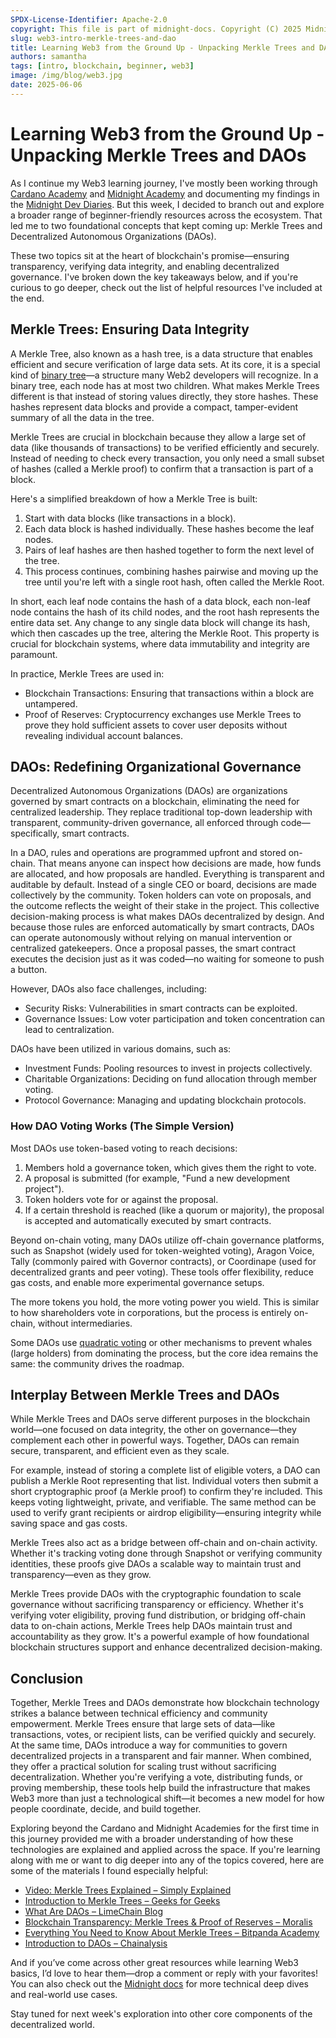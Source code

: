 ```yaml
---
SPDX-License-Identifier: Apache-2.0
copyright: This file is part of midnight-docs. Copyright (C) 2025 Midnight Foundation. Licensed under the Apache License, Version 2.0 (the "License"); You may not use this file except in compliance with the License. You may obtain a copy of the License at http://www.apache.org/licenses/LICENSE-2.0 Unless required by applicable law or agreed to in writing, software distributed under the License is distributed on an "AS IS" BASIS, WITHOUT WARRANTIES OR CONDITIONS OF ANY KIND, either express or implied. See the License for the specific language governing permissions and limitations under the License.
slug: web3-intro-merkle-trees-and-dao
title: Learning Web3 from the Ground Up - Unpacking Merkle Trees and DAOs
authors: samantha
tags: [intro, blockchain, beginner, web3]
image: /img/blog/web3.jpg
date: 2025-06-06
---
```

# Learning Web3 from the Ground Up - Unpacking Merkle Trees and DAOs

As I continue my Web3 learning journey, I've mostly been working through [Cardano Academy](https://cardanofoundation.org/academy) and [Midnight Academy](https://docs.midnight.network/academy/) and documenting my findings in the [Midnight Dev Diaries](https://docs.midnight.network/blog). But this week, I decided to branch out and explore a broader range of beginner-friendly resources across the ecosystem. That led me to two foundational concepts that kept coming up: Merkle Trees and Decentralized Autonomous Organizations (DAOs).

These two topics sit at the heart of blockchain's promise—ensuring transparency, verifying data integrity, and enabling decentralized governance. I've broken down the key takeaways below, and if you're curious to go deeper, check out the list of helpful resources I've included at the end.

## Merkle Trees: Ensuring Data Integrity

A Merkle Tree, also known as a hash tree, is a data structure that enables efficient and secure verification of large data sets. At its core, it is a special kind of [binary tree](https://www.geeksforgeeks.org/binary-tree-data-structure/)—a structure many Web2 developers will recognize. In a binary tree, each node has at most two children. What makes Merkle Trees different is that instead of storing values directly, they store hashes. These hashes represent data blocks and provide a compact, tamper-evident summary of all the data in the tree.

Merkle Trees are crucial in blockchain because they allow a large set of data (like thousands of transactions) to be verified efficiently and securely. Instead of needing to check every transaction, you only need a small subset of hashes (called a Merkle proof) to confirm that a transaction is part of a block.

Here's a simplified breakdown of how a Merkle Tree is built:

1. Start with data blocks (like transactions in a block).  
2. Each data block is hashed individually. These hashes become the leaf nodes.  
3. Pairs of leaf hashes are then hashed together to form the next level of the tree.  
4. This process continues, combining hashes pairwise and moving up the tree until you're left with a single root hash, often called the Merkle Root.

In short, each leaf node contains the hash of a data block, each non-leaf node contains the hash of its child nodes, and the root hash represents the entire data set. Any change to any single data block will change its hash, which then cascades up the tree, altering the Merkle Root. This property is crucial for blockchain systems, where data immutability and integrity are paramount.

In practice, Merkle Trees are used in:

- Blockchain Transactions: Ensuring that transactions within a block are untampered.  
- Proof of Reserves: Cryptocurrency exchanges use Merkle Trees to prove they hold sufficient assets to cover user deposits without revealing individual account balances.

## DAOs: Redefining Organizational Governance

Decentralized Autonomous Organizations (DAOs) are organizations governed by smart contracts on a blockchain, eliminating the need for centralized leadership. They replace traditional top-down leadership with transparent, community-driven governance, all enforced through code—specifically, smart contracts.

In a DAO, rules and operations are programmed upfront and stored on-chain. That means anyone can inspect how decisions are made, how funds are allocated, and how proposals are handled. Everything is transparent and auditable by default. Instead of a single CEO or board, decisions are made collectively by the community. Token holders can vote on proposals, and the outcome reflects the weight of their stake in the project. This collective decision-making process is what makes DAOs decentralized by design. And because those rules are enforced automatically by smart contracts, DAOs can operate autonomously without relying on manual intervention or centralized gatekeepers. Once a proposal passes, the smart contract executes the decision just as it was coded—no waiting for someone to push a button.

However, DAOs also face challenges, including:

- Security Risks: Vulnerabilities in smart contracts can be exploited.  
- Governance Issues: Low voter participation and token concentration can lead to centralization.

DAOs have been utilized in various domains, such as:

- Investment Funds: Pooling resources to invest in projects collectively.  
- Charitable Organizations: Deciding on fund allocation through member voting.  
- Protocol Governance: Managing and updating blockchain protocols.

### How DAO Voting Works (The Simple Version)

Most DAOs use token-based voting to reach decisions:

1. Members hold a governance token, which gives them the right to vote.  
2. A proposal is submitted (for example, "Fund a new development project").  
3. Token holders vote for or against the proposal.  
4. If a certain threshold is reached (like a quorum or majority), the proposal is accepted and automatically executed by smart contracts.

Beyond on-chain voting, many DAOs utilize off-chain governance platforms, such as Snapshot (widely used for token-weighted voting), Aragon Voice, Tally (commonly paired with Governor contracts), or Coordinape (used for decentralized grants and peer voting). These tools offer flexibility, reduce gas costs, and enable more experimental governance setups.

The more tokens you hold, the more voting power you wield. This is similar to how shareholders vote in corporations, but the process is entirely on-chain, without intermediaries.

Some DAOs use [quadratic voting](https://blog.colony.io/what-is-quadratic-voting-a-guide-to-dao-decision-making/) or other mechanisms to prevent whales (large holders) from dominating the process, but the core idea remains the same: the community drives the roadmap.

## Interplay Between Merkle Trees and DAOs

While Merkle Trees and DAOs serve different purposes in the blockchain world—one focused on data integrity, the other on governance—they complement each other in powerful ways. Together, DAOs can remain secure, transparent, and efficient even as they scale.

For example, instead of storing a complete list of eligible voters, a DAO can publish a Merkle Root representing that list. Individual voters then submit a short cryptographic proof (a Merkle proof) to confirm they're included. This keeps voting lightweight, private, and verifiable. The same method can be used to verify grant recipients or airdrop eligibility—ensuring integrity while saving space and gas costs.

Merkle Trees also act as a bridge between off-chain and on-chain activity. Whether it's tracking voting done through Snapshot or verifying community identities, these proofs give DAOs a scalable way to maintain trust and transparency—even as they grow.

Merkle Trees provide DAOs with the cryptographic foundation to scale governance without sacrificing transparency or efficiency. Whether it's verifying voter eligibility, proving fund distribution, or bridging off-chain data to on-chain actions, Merkle Trees help DAOs maintain trust and accountability as they grow. It's a powerful example of how foundational blockchain structures support and enhance decentralized decision-making.

## Conclusion

Together, Merkle Trees and DAOs demonstrate how blockchain technology strikes a balance between technical efficiency and community empowerment. Merkle Trees ensure that large sets of data—like transactions, votes, or recipient lists, can be verified quickly and securely. At the same time, DAOs introduce a way for communities to govern decentralized projects in a transparent and fair manner. When combined, they offer a practical solution for scaling trust without sacrificing decentralization. Whether you're verifying a vote, distributing funds, or proving membership, these tools help build the infrastructure that makes Web3 more than just a technological shift—it becomes a new model for how people coordinate, decide, and build together.

Exploring beyond the Cardano and Midnight Academies for the first time in this journey provided me with a broader understanding of how these technologies are explained and applied across the space. If you're learning along with me or want to dig deeper into any of the topics covered, here are some of the materials I found especially helpful:

- [Video: Merkle Trees Explained – Simply Explained](https://www.youtube.com/watch?v=3AcQyTs_Es4)  
- [Introduction to Merkle Trees – Geeks for Geeks](https://www.geeksforgeeks.org/introduction-to-merkle-tree/)  
- [What Are DAOs – LimeChain Blog](https://limechain.tech/blog/what-are-daos)  
- [Blockchain Transparency: Merkle Trees & Proof of Reserves – Moralis](https://academy.moralis.io/blog/blockchain-transparency-exploring-merkle-trees-and-proof-of-reserves)  
- [Everything You Need to Know About Merkle Trees – Bitpanda Academy](https://www.bitpanda.com/academy/en/lessons/everything-you-need-to-know-about-merkle-trees/)  
- [Introduction to DAOs – Chainalysis](https://www.chainalysis.com/blog/introduction-to-decentralized-autonomous-organizations-daos/)

And if you’ve come across other great resources while learning Web3 basics, I’d love to hear them—drop a comment or reply with your favorites\! You can also check out the [Midnight docs](https://docs.midnight.network) for more technical deep dives and real-world use cases.

Stay tuned for next week's exploration into other core components of the decentralized world.  